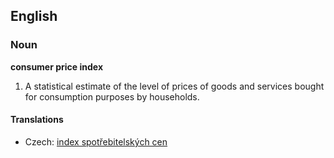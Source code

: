 ==English==
{{wikipedia}}
===Noun===
'''consumer price index'''

# {{economics}} A statistical estimate of the level of prices of goods and services bought for consumption purposes by households.

====Translations====
{{trans-top|statistical estimate of the level of prices}}
*Czech: [[index spotřebitelských cen]] {{m}}
{{trans-mid}}
{{trans-bottom}}